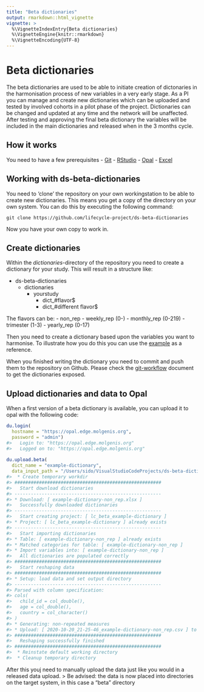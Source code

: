 ```yaml
---
title: "Beta dictionaries"
output: rmarkdown::html_vignette
vignette: >
  %\VignetteIndexEntry{Beta dictionaries}
  %\VignetteEngine{knitr::rmarkdown}
  %\VignetteEncoding{UTF-8}
---
```




# Beta dictionaries
The beta dictionaries are used to be able to initiate creation of dictonaries in the harmonisation process of new variables in a very early stage. As a PI you can manage and create new dictionaries which can be uploaded and tested by involved cohorts in a pilot phase of the project. Dictionaries can be changed and updated at any time and the network will be unaffected. After testing and approving the final beta dictionary the variables will be included in the main dictionaries and released when in the 3 months cycle.

## How it works
You need to have a few prerequisites
- [Git](https://git-scm.com/)
- [RStudio](https://rstudio.com/)
- [Opal](https://)
- [Excel](https://www.microsoft.com/nl-nl/microsoft-365/excel)

## Working with ds-beta-dictionaries
You need to 'clone' the repository on your own workingstation to be able to create new dictionaries. This means you get a copy of the directory on your own system. You can do this by executing the following command:

`git clone https://github.com/lifecycle-project/ds-beta-dictionaries`

Now you have your own copy to work in.

## Create dictionaries
Within the *dictionaries*-directory of the repository you need to create a dictionary for your study. This will 
result in a structure like:

- ds-beta-dictionaries
  - dictionaries
    - yourstudy
      - dict_#flavor$
      - dict_#different flavor$

The flavors can be:
- non_rep
- weekly_rep (0-)
- monthly_rep (0-219)
- trimester (1-3)
- yearly_rep (0-17)

Then you need to create a dictionary based upon the variables you want to harmonise. To illustrate how you do this you can use the [example](https://github.com/lifecycle-project/ds-beta-dictionaries/example-dictionary/example-dictionary-non_rep.xlsx) as a reference.

When you finished writing the dictionary you need to commit and push them to the repository on Github. Please check the [git-workflow](https://github.com/lifecycle-project/analysis-tutorials/blob/master/GIT-WORKFLOW.md) document to get the dictionaries exposed.

## Upload dictionaries and data to Opal
When a first version of a beta dictionary is available, you can upload it to opal with the following code:


```r
du.login(
  hostname = "https://opal.edge.molgenis.org", 
  password = "admin")
#>   Login to: "https://opal.edge.molgenis.org"
#>   Logged on to: "https://opal.edge.molgenis.org"
  
du.upload.beta(
  dict_name = "example-dictionary", 
  data_input_path = "/Users/sido/VisualStudioCodeProjects/ds-beta-dictionaries/data/example-dictionary/beta_dict_generated_data.csv")
#>  * Create temporary workdir
#> ######################################################
#>   Start download dictionaries
#> ------------------------------------------------------
#> * Download: [ example-dictionary-non_rep.xlsx ]
#>   Successfully downloaded dictionaries
#> ------------------------------------------------------
#>   Start creating project: [ lc_beta_example-dictionary ]
#> * Project: [ lc_beta_example-dictionary ] already exists
#> ------------------------------------------------------
#>   Start importing dictionaries
#> * Table: [ example-dictionary-non_rep ] already exists
#> * Matched categories for table: [ example-dictionary-non_rep ]
#> * Import variables into: [ example-dictionary-non_rep ]
#>   All dictionaries are populated correctly
#> ######################################################
#>   Start reshaping data
#> ######################################################
#> * Setup: load data and set output directory
#> ------------------------------------------------------
#> Parsed with column specification:
#> cols(
#>   child_id = col_double(),
#>   age = col_double(),
#>   country = col_character()
#> )
#> * Generating: non-repeated measures
#> * Upload: [ 2020-10-20_21-25-46_example-dictionary-non_rep.csv ] to directory [ beta ]
#> ######################################################
#>   Reshaping successfully finished
#> ######################################################
#>  * Reinstate default working directory
#>  * Cleanup temporary directory
```

After this youj need to manually upload the data just like you would in a released data upload. 
> Be advised: the data is now placed into directories on the target system, in this case a "beta" directory
